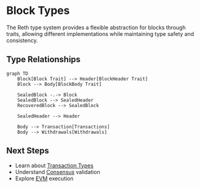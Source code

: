 # Block Types

The Reth type system provides a flexible abstraction for blocks through traits, allowing different implementations while maintaining type safety and consistency.

## Type Relationships

```mermaid
graph TD
    Block[Block Trait] --> Header[BlockHeader Trait]
    Block --> Body[BlockBody Trait]
    
    SealedBlock -.-> Block
    SealedBlock --> SealedHeader
    RecoveredBlock --> SealedBlock

    SealedHeader --> Header

    Body --> Transaction[Transactions]
    Body --> Withdrawals[Withdrawals]
```

## Next Steps

- Learn about [Transaction Types](/sdk/typesystem/transaction-types)
- Understand [Consensus](/sdk/node-components/consensus) validation
- Explore [EVM](/sdk/node-components/evm) execution
